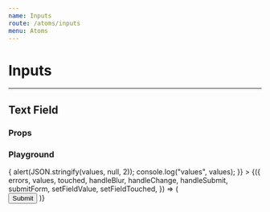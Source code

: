 ```yaml
---
name: Inputs
route: /atoms/inputs
menu: Atoms
---
```







# Inputs

---

## Text Field

### Props

<Props of={TextField} />

### Playground

<Playground>
  <div className='metro custom-pg'>
    <ThemeContext.Provider theme={theme}>
      <Formik
        initialValues={{
          text: '',
          email: '',
          phone: '',
          select: '',
          multi: [],
        }}
        validationSchema={Schema}
        onSubmit={(values) => {
          alert(JSON.stringify(values, null, 2));
          console.log("values", values);
        }}
      >
        {({
          errors,
          values,
          touched,
          handleBlur,
          handleChange,
          handleSubmit,
          submitForm,
          setFieldValue,
          setFieldTouched,
        }) => (
          <Form onSubmit={handleSubmit}>
            <Field
              id='text-field'
              label='Plain text'
              name='text'
              type='text'
              placeholder='Enter some characters'
              component={TextField}
            />
            <Field
              id='email-field'
              label='Email'
              name='email'
              type='email'
              placeholder='Enter your email'
              component={TextField}
            />
            <Field
              id='phone-email'
              label='Phone'
              name='phone'
              type='phone'
              placeholder='Enter your phone'
              component={TextField}
            />
            <Field
              id='select'
              name='select'
              name='select'
              label='Select an option'
              options={options}
              component={NewSelect}
            />
            <MultiSelect
              id='multiselect'
              name='multi'
              label='Select multiple options'
              options={multiOptions}
              value={values.multi}
              onChange={setFieldValue}
              onBlur={setFieldTouched}
              touched={touched.multi}
              error={errors.multi}
            />
            <Button variant="primary" type="submit">Submit</Button>
          </Form>
        )}
      </Formik>
    </ThemeContext.Provider>
  </div>
</Playground>